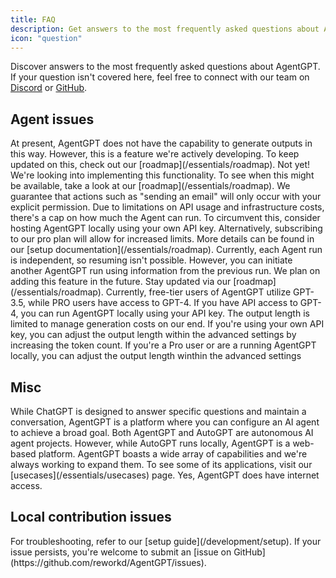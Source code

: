 ```yaml
---
title: FAQ
description: Get answers to the most frequently asked questions about AgentGPT
icon: "question"
---
```


Discover answers to the most frequently asked questions about AgentGPT. If your question isn't covered here, feel free to connect with our team on [Discord](https://discord.gg/jdSBAnmdnY) or [GitHub](https://github.com/reworkd/AgentGPT).

## Agent issues

<AccordionGroup>

<Accordion title="AgentGPT said it made a file / database / script, where can I find it?">
  At present, AgentGPT does not have the capability to generate outputs in this
  way. However, this is a feature we're actively developing. To keep updated on
  this, check out our [roadmap](/essentials/roadmap).
</Accordion>

<Accordion title="Did AgentGPT really email 100 people?">
  Not yet! We're looking into implementing this functionality. To see when this
  might be available, take a look at our [roadmap](/essentials/roadmap). We guarantee that
  actions such as "sending an email" will only occur with your explicit
  permission.
</Accordion>

<Accordion title="My agent keeps running out of loops!">
  Due to limitations on API usage and infrastructure costs, there's a cap on how
  much the Agent can run. To circumvent this, consider hosting AgentGPT locally
  using your own API key. Alternatively, subscribing to our pro plan will allow
  for increased limits. More details can be found in our [setup
  documentation](/essentials/roadmap).
</Accordion>

<Accordion title="My Agent was running smoothly, but then it stopped! Can I resume from where it left off?">
  Currently, each Agent run is independent, so resuming isn't possible. However,
  you can initiate another AgentGPT run using information from the previous run.
  We plan on adding this feature in the future. Stay updated via our
  [roadmap](/essentials/roadmap).
</Accordion>

<Accordion title="Can AgentGPT use GPT-4?">
  Currently, free-tier users of AgentGPT utilize GPT-3.5, while PRO users have
  access to GPT-4. If you have API access to GPT-4, you can run AgentGPT locally
  using your API key.
</Accordion>

<Accordion title="Why does the output keep getting cut off?">
  The output length is limited to manage generation costs on our end. If you're
  using your own API key, you can adjust the output length within the advanced
  settings by increasing the token count. If you're a Pro user or are a running
  AgentGPT locally, you can adjust the output length winthin the advanced
  settings
</Accordion>

</AccordionGroup>

## Misc

<AccordionGroup>

<Accordion title="How is AgentGPT differnt from ChatGPT?">
  While ChatGPT is designed to answer specific questions and maintain a
  conversation, AgentGPT is a platform where you can configure an AI agent to
  achieve a broad goal.
</Accordion>

<Accordion title="How is AgentGPT different from AutoGPT?">
  Both AgentGPT and AutoGPT are autonomous AI agent projects. However, while
  AutoGPT runs locally, AgentGPT is a web-based platform.
</Accordion>

<Accordion title="What can AgentGPT do?">
  AgentGPT boasts a wide array of capabilities and we're always working to
  expand them. To see some of its applications, visit our [usecases](/essentials/usecases)
  page.
</Accordion>

<Accordion title="Can AgentGPT access the internet?">
  Yes, AgentGPT does have internet access.
</Accordion>

</AccordionGroup>

## Local contribution issues

<AccordionGroup>

<Accordion title="I'm experiencing issues setting up AgentGPT locally!">
  For troubleshooting, refer to our [setup guide](/development/setup). If your
  issue persists, you're welcome to submit an [issue on
  GitHub](https://github.com/reworkd/AgentGPT/issues).
</Accordion>

</AccordionGroup>
